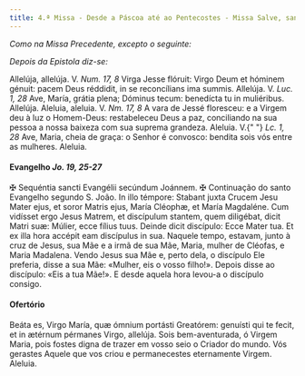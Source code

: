 ```yaml
---
title: 4.ª Missa - Desde a Páscoa até ao Pentecostes - Missa Salve, sancta Parens da Virgem Maria
---
```


<em>Como na Missa Precedente, excepto o seguinte:</em>

<em>Depois da Epistola diz-se:</em>

<div class="grid grid-cols-2 gap-5">
  <span class="text-justify">
    Allelúja, allelúja. V. <em>Num. 17, 8</em> Virga Jesse flóruit: Virgo Deum
    et hóminem génuit: pacem Deus réddidit, in se reconcílians ima summis.
    Allelúja. V. <em>Luc. 1, 28</em> Ave, María, grátia plena; Dóminus tecum:
    benedícta tu in muliéribus. Allelúja.
  </span>
  <span class="text-justify">
    Aleluia, aleluia. V. <em>Nm. 17, 8</em> A vara de Jessé floresceu: e a
    Virgem deu à luz o Homem-Deus: restabeleceu Deus a paz, conciliando na sua
    pessoa a nossa baixeza com sua suprema grandeza. Aleluia. V.{" "}
    <em>Lc. 1, 28</em> Ave, Maria, cheia de graça: o Senhor é convosco: bendita
    sois vós entre as mulheres. Aleluia.
  </span>
</div>

<h4 class="text-center">
  Evangelho <em>Jo. 19, 25-27</em>
</h4>
<div class="grid grid-cols-2 gap-5">
  <span class="text-justify">
    <span class="text-red-500">&#10016;</span> Sequéntia sancti Evangélii
    secúndum Joánnem.
  </span>
  <span class="text-justify">
    <span class="text-red-500">&#10016;</span> Continuação do santo Evangelho
    segundo S. João.
  </span>
  <span class="text-justify">
    In illo témpore: Stabant juxta Crucem Jesu Mater ejus, et soror Matris ejus,
    María Cléophæ, et María Magdaléne. Cum vidísset ergo Jesus Matrem, et
    discípulum stantem, quem diligébat, dicit Matri suæ: Múlier, ecce fílius
    tuus. Deinde dicit discípulo: Ecce Mater tua. Et ex illa hora accépit eam
    discípulus in sua.
  </span>
  <span class="text-justify">
    Naquele tempo, estavam, junto à cruz de Jesus, sua Mãe e a irmã de sua Mãe,
    Maria, mulher de Cléofas, e Maria Madalena. Vendo Jesus sua Mãe e, perto
    dela, o discípulo Ele preferia, disse a sua Mãe: «Mulher, eis o vosso
    filho!». Depois disse ao discípulo: «Eis a tua Mãe!». E desde aquela hora
    levou-a o discípulo consigo.
  </span>
</div>


#### Ofertório
<div class="grid grid-cols-2 gap-5">
  <span class="text-justify">
    Beáta es, Virgo María, quæ ómnium portásti Greatórem: genuísti qui te fecit,
    et in ætérnum pérmanes Virgo, allelúja.
  </span>
  <span class="text-justify">
    Sois bem-aventurada, ó Virgem Maria, pois fostes digna de trazer em vosso
    seio o Criador do mundo. Vós gerastes Aquele que vos criou e permanecestes
    eternamente Virgem. Aleluia.
  </span>
</div>
